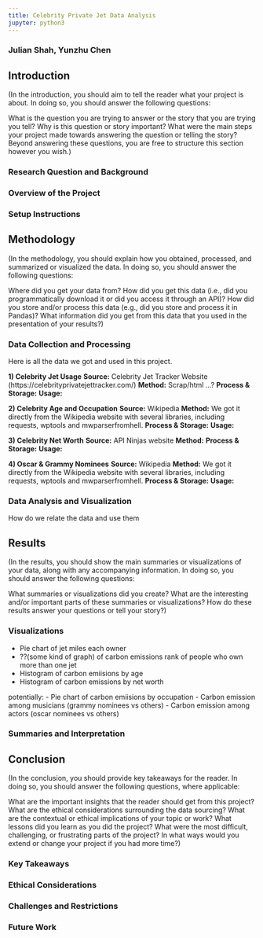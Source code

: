 ```yaml
---
title: Celebrity Private Jet Data Analysis
jupyter: python3
---
```



### Julian Shah, Yunzhu Chen



## Introduction
(In the introduction, you should aim to tell the reader what your project
is about. In doing so, you should answer the following questions:

What is the question you are trying to answer or the story that you are
trying you tell? Why is this question or story important? What were the
main steps your project made towards answering the question or telling
the story? Beyond answering these questions, you are free to structure
this section however you wish.)

### Research Question and Background


### Overview of the Project


### Setup Instructions


## Methodology 
(In the methodology, you should explain how you obtained,
processed, and summarized or visualized the data. In doing so, you
should answer the following questions:

Where did you get your data from? How did you get this data (i.e., did
you programmatically download it or did you access it through an API)?
How did you store and/or process this data (e.g., did you store and
process it in Pandas)? What information did you get from this data that
you used in the presentation of your results?) 

### Data Collection and Processing
Here is all the data we got and used in this project.

__1) Celebrity Jet Usage__
**Source:** Celebrity Jet Tracker Website (https://celebrityprivatejettracker.com/)
**Method:** Scrap/html ...?
**Process & Storage:**
**Usage:**

__2) Celebrity Age and Occupation__
**Source:** Wikipedia
**Method:** We got it directly from the Wikipedia website with several libraries, including requests, wptools and mwparserfromhell.
**Process & Storage:**
**Usage:**

__3) Celebrity Net Worth__
**Source:** API Ninjas website
**Method:** 
**Process & Storage:**
**Usage:**

__4) Oscar & Grammy Nominees__
**Source:** Wikipedia
**Method:** We got it directly from the Wikipedia website with several libraries, including requests, wptools and mwparserfromhell.
**Process & Storage:**
**Usage:**

### Data Analysis and Visualization

How do we relate the data and use them



## Results 
(In the results,
you should show the main summaries or visualizations of your data, along
with any accompanying information. In doing so, you should answer the
following questions:

What summaries or visualizations did you create? What are the
interesting and/or important parts of these summaries or visualizations?
How do these results answer your questions or tell your story?)

### Visualizations

- Pie chart of jet miles each owner
- ??(some kind of graph) of carbon emissions rank of people who own more than one jet
- Histogram of carbon emiisions by age
- Histogram of carbon emissions by net worth

potentially:
- Pie chart of carbon emiisions by occupation
- Carbon emission among musicians (grammy nominees vs others)
- Carbon emission among actors (oscar nominees vs others)

### Summaries and Interpretation



## Conclusion 
(In the conclusion, you should provide key takeaways for
the reader. In doing so, you should answer the following questions,
where applicable:

What are the important insights that the reader should get from this
project? What are the ethical considerations surrounding the data
sourcing? What are the contextual or ethical implications of your topic
or work? What lessons did you learn as you did the project? What were
the most difficult, challenging, or frustrating parts of the project? In
what ways would you extend or change your project if you had more time?)

### Key Takeaways


### Ethical Considerations


### Challenges and Restrictions


### Future Work

